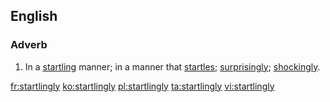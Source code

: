 ==English==

===Adverb===
{{en-adv}}
# In a [[startling]] manner; in a manner that [[startle]]s; [[surprisingly]]; [[shockingly]].

[[fr:startlingly]]
[[ko:startlingly]]
[[pl:startlingly]]
[[ta:startlingly]]
[[vi:startlingly]]